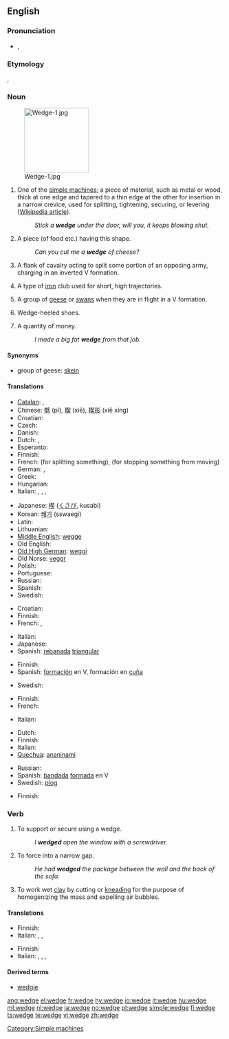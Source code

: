 {{wikipedia|dab=wedge}}
==English==

===Pronunciation===
* {{a|UK}} {{IPA|/ˈwɛdʒ/}}, {{SAMPA|/"wEdZ/}}
*: {{rhymes|ɛdʒ}}

===Etymology===
{{etyl|enm}} {{term|wegge||wedge|lang=enm}}, {{etyl|ang}} {{term|wecg||wedge|lang=ang}}

===Noun===
{{en-noun}}
[[Image:Wedge-1.jpg|150px|right]]

# One of the [[simple machine]]s; a piece of material, such as metal or wood, thick at one edge and tapered to a thin edge at the other for insertion in a narrow crevice, used for splitting, tightening, securing, or levering ([[w:Wedge (mechanical device)|Wikipedia article]]).
#: ''Stick a '''wedge''' under the door, will you, it keeps blowing shut.''
# A piece (of food etc.) having this shape.
#: ''Can you cut me a '''wedge''' of cheese?''
# {{archaic}} A flank of cavalry acting to split some portion of an opposing army, charging in an inverted V formation.
# {{golf}} A type of [[iron]] club used for short, high trajectories.
# A group of [[goose|geese]] or [[swan]]s when they are in flight in a V formation.
# {{in plural}} Wedge-heeled shoes.
# {{context|colloquial|British}} A quantity of money.
#: ''I made a big fat '''wedge''' from that job.''

====Synonyms====
* group of geese: [[skein]]

====Translations====
{{trans-top|simple machine}}
* [[Catalan]]: {{t|ca|falca|f}},  {{t|ca|tascó|f}}
* Chinese: [[劈]] (pǐ), [[楔]] (xiē), [[楔形]] (xiē xíng)
* Croatian: {{t-|hr|klin|m|alt=klȉn}}
* Czech: {{t-|cs|klín|m}}
* Danish: {{t-|da|kile}}
* Dutch: {{t-|nl|wig|m}}, {{t-|nl|spie|f}}
* Esperanto: {{t-|eo|kojno|xs=Esperanto}}
* Finnish: {{t+|fi|kiila}}
* French: {{t+|fr|coin|m}} (for splitting something), {{t+|fr|cale|f}} (for stopping something from moving)
* German: {{t+|de|Keil|m}}, {{t+|de|Weck|m}}
* Greek: {{t+|el|σφήνα|n|tr=sfina}}
* Hungarian: {{t+|hu|ék}}
* Italian: {{t+|it|cuneo|m}},  {{t|it|bietta}},  {{t+|it|zeppa}},  {{t+|it|fermo}}
{{trans-mid}}
* Japanese: [[楔]] ([[くさび]], kusabi)
* Korean: [[쐐기]] (sswaegi)
* Latin: {{t-|la|cuneus|m}}
* Lithuanian: {{t-|lt|vagis|xs=Lithuanian}}
* [[Middle English]]: [[wegge]]
* Old English: {{t-|ang|wecg|xs=Old English}}
* [[Old High German]]: [[weggi]] {{m}}
* Old Norse: [[veggr]]
* Polish: {{t+|pl|klin|m}}
* Portuguese: {{t+|pt|cunha|f}}
* Russian: {{t+|ru|клин|m|tr=klin}}
* Spanish: {{t+|es|cuña|f}}
* Swedish: {{t-|sv|kil|c}}
{{trans-bottom}}

{{trans-top|piece of food etc.}}
* Croatian: {{t|hr|kriška|f|alt=krȉška}}
* Finnish: {{t|fi|kiila}}
* French: {{t+|fr|part|m}}, {{t+|fr|morceau|m}}
{{trans-mid}}
* Italian: {{t+|it|spicchio}}
* Japanese: {{t|ja|一切れ|tr=hitokire}}
* Spanish: [[rebanada]] [[triangular#Spanish|triangular]]
{{trans-bottom}}

{{trans-top|flank of cavalry}}
* Finnish: {{t|fi|kiila}}
* Spanish: [[formación]] en V, formación en [[cuña]]
{{trans-mid}}
* Swedish: {{t-|sv|kil|c}}
{{trans-bottom}}

{{trans-top|golf club}}
* Finnish: {{t|fi|wedge}}
* French: {{t+|fr|cale|f}}
{{trans-mid}}
* Italian: {{t|it|ferro da alzo}}
{{trans-bottom}}

{{trans-top|group of geese or swans in flight}}
* Dutch: {{t-|nl|vendel|n}}
* Finnish: {{t|fi|aura}}
* Italian: {{t|it|formazione a cuneo di oche, cigni, anatre}}
* [[Quechua]]: [[ananinami]]
{{trans-mid}}
* Russian: {{t+|ru|клин|m|tr=klin}}
* Spanish: [[bandada]] [[formada]] en V
* Swedish: [[plog]] {{c}}
{{trans-bottom}}

{{trans-top|wedge-heeled shoe}}
* Finnish: {{t|fi|kiilakorkokengät|p}}
{{trans-mid}}
{{trans-bottom}}

===Verb===
{{en-verb|wedges|wedging|wedged}}

# To support or secure using a wedge.
#: ''I '''wedged''' open the window with a screwdriver.''
# To force into a narrow gap.
#: ''He had '''wedged''' the package between the wall and the back of the sofa.''
# To work wet [[clay]] by cutting or [[knead|kneading]] for the purpose of homogenizing the mass and expelling air bubbles.

====Translations====
{{trans-top|to support or secure using a wedge}}
* Finnish: {{t|fi|kiilata}}
* Italian: {{t-|it|incuneare}},  {{t|it|imbiettare}},  {{t+|it|rincalzare}}
{{trans-mid}}
{{trans-bottom}}

{{trans-top|to force into a narrow gap}}
* Finnish: {{t|fi|kiilata}}
* Italian: {{t-|it|incuneare}},  {{t+|it|conficcare}},  {{t+|it|incastrare}},  {{t-|it|infilare}}
{{trans-mid}}
{{trans-bottom}}

====Derived terms====
* [[wedgie]]

[[Category:Simple machines]]

[[ang:wedge]]
[[el:wedge]]
[[fr:wedge]]
[[hy:wedge]]
[[io:wedge]]
[[it:wedge]]
[[hu:wedge]]
[[ml:wedge]]
[[nl:wedge]]
[[ja:wedge]]
[[no:wedge]]
[[pl:wedge]]
[[simple:wedge]]
[[fi:wedge]]
[[ta:wedge]]
[[te:wedge]]
[[vi:wedge]]
[[zh:wedge]]